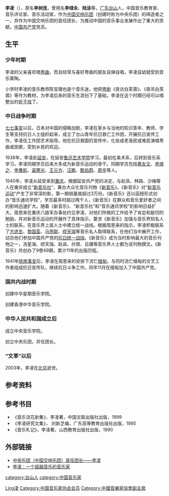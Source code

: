 '''李凌'''（{{bd|1913年|12月6日|2003年|11月3日}}），原名'''李树连'''，曾用名'''李绿永'''、'''陆泳'''等，[[广东|广东]][[台山市|台山]]人，中国音乐教育家、音乐评论家、音乐活动家，作为[[中国交响乐团|中国交响乐团]]（创建时称为中央乐团）的缔造者之一，并作为中国交响乐团的首任团长，为推动中国的音乐事业发展作出了重大的贡献。[[中国共产党|中国共产党]]党员。

== 生平 ==
=== 少年时期 ===
李凌的父亲喜欢唱[[粤曲|粤曲]]，而且经常与喜好粤曲的朋友自弹自唱，李凌自幼就受到音乐熏陶。

小学时李凌的音乐教师陈宝珊也是个音乐迷，他把[[粤剧|粤剧]]《夜访白芙蓉》、《夜吊白芙蓉》等作为教材，为李凌后来的音乐生涯创下了基础，李凌在这个时期已经可以唱整出的[[折子戏|折子戏]]了。

=== 中日战争时期 ===
[[七七事变|七七事变]]以后，日本对中国的侵略加剧，李凌在家乡与当地的知识青年、教师、学生等支持抗日人士组织起来，成立了台山青年抗日救亡工作团，开展抗日宣传工作，李凌任工作团艺术指导。他在抗日救国的宣传中，化妆成老渔民或难民演唱粤曲或民歌，受到乡民的欢迎。

1938年，李凌赴[[延安|延安]]，在延安[[鲁迅艺术学院|鲁迅艺术学院]]学习，最初在美术系，后转到音乐系学习。李凌同期学员后来大多成为新音乐运动的骨干。同期学员包括[[黄友文|黄友文]]、[[李焕之|李焕之]]、[[李鹰航|李鹰航]]、[[粱寒光|粱寒光]]、[[王元方|王元方]]、[[汪鹏|汪鹏]]、[[甄伯蔚|甄伯蔚]]、[[周辛|周辛]]等人。

1940年，李凌从延安来到[[重庆|重庆]]，根据延安共产党的决定，与赵沨、林路、沙梅等人在重庆成立“[[新音乐社|新音乐社]]”、筹办大众化音乐刊物《[[新音乐|新音乐]]》。《新音乐》对“[[新音乐运动|新音乐运动]]”产生了非常深的影，第一期销量就超过3万份。《新音乐》还以函授形式创办“音乐通讯学校”，学员最多时超过两千人，《新音乐》在群众和音乐爱好者之间的影响迅速扩大。随着《新音乐》、“新音乐社”和“音乐通讯学校”的影响日益扩大，周恩来在重庆八路军办事处约见李凌，对他们所做的工作给予了肯定和殷切的勉励，并对新音乐运动的开展作了具体指示，要求《新音乐》加强与音乐界知名人士的联系，在音乐界上层人士中建立统一战线。根据周恩来的指示，李凌积极联系了[[方连生|方连生]]、[[黎国荃|黎国荃]]、[[马思聪|马思聪]]、[[缪天瑞|缪天瑞]]等音乐名人取得联系，在他们当中展开工作，动员他们参加中国共产党的[[抗日统一战线|抗日统一战线]]。《新音乐》成为当时影响最大的音乐刊物之一，冼星海、缪天瑞、赵讽、孙慎、吕骥等音乐界人士都为该刊物撰文。《新音乐》共创办了9卷49期，累计11年的出版历程。

1941年[[皖南事变|皖南事变]]后，李凌在周恩来的安排下流亡[[缅甸|缅甸]]，与同时流亡缅甸的文艺工作者组成抗日宣传队，继续抗日斗争工作。同年11月在缅甸加入了中国共产党。

=== 国共内战时期 ===
创建中华星期音乐学院。

创建香港中华音乐学院。

=== 中华人民共和国成立后 ===
成立中央音乐学院。

创立中央乐团，并任团长。
<!--
==“文化大革命”期间==

-->
=== “文革”以后 ===
2003年，李凌在[[北京|北京]]逝世。
<!--
==李凌著作==
-->
== 参考资料 ==
{{reflist}}

==参考书目==
* 《音乐流花新集》，李凌著，中国文联出版社出版，1999
* 《李凌研究文集》， 刘新芝编，广东高等教育出版社出版，1995
* 《音乐札记》，李凌著，山西教育出版社出版，1990

== 外部链接 ==
* [https://web.archive.org/web/20061007090335/http://dangjian.ccnt.com.cn/fcrw.php?col=32&file=6145 中央乐团（中国交响乐团）首任团长——李凌]
* [http://www.jiangmen.gov.cn/zxzx/ztbd/jswhmc/t20060111_13254.htm 李凌：一个超越音乐的音乐家]{{dead link|date=2018年3月 |bot=InternetArchiveBot |fix-attempted=yes }}

{{中华全国音乐工作者协会执行委员会}}
{{中国音乐家协会第三届理事会}}
{{中国音乐家协会第四届理事会}}
{{中国音乐家协会第五届理事会}}
{{中华全国文学艺术界联合会第一届全国委员会}}
{{中国文学艺术界联合会第四届全国委员会}}

{{Authority control}}
{{DEFAULTSORT:Li李}}
[[Category:李姓|Ling凌]]
[[category:台山人|category:台山人]]
[[category:中国音乐家|category:中国音乐家]]
[[Category:中国音乐家协会会员|Category:中国音乐家协会会员]]
[[Category:中國音樂家協會副主席|Category:中國音樂家協會副主席]]